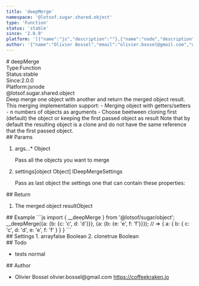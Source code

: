 ```yaml
---
title: 'deepMerge'
namespace: '@lotsof.sugar.shared.object'
type: 'Function'
status: 'stable'
since: '2.0.0'
platform: '[{"name":"js","description":""},{"name":"node","description":""}]'
author: '{"name":"Olivier Bossel","email":"olivier.bossel@gmail.com","url":"https://coffeekraken.io"}'
---
```

<div class="docmap-mdx">
# deepMerge
<div class="_metas">
<div class="_type"><span class="_type-label">Type:</span><span class="_type-value">Function</span></div>
<div class="_status"><span class="_status-label">Status:</span><span class="_status-value -stable">stable</span></div>
<div class="_since"><span class="_since-label">Since:</span><span class="_since-value">2.0.0</span></div>
<div class="_platform"><span class="_platform-label">Platform:</span><span class="_platform-value">js</span><span class="_platform-value">node</span></div>
</div>
<div class="_namespace">@lotsof.sugar.shared.object</div>
<div class="_description">
Deep merge one object with another and return the merged object result. This merging implementation support:
- Merging object with getters/setters
- n numbers of objects as arguments
- Choose beetween cloning first (default) the object or keeping the first passed object as result
Note that by default the resulting object is a clone and do not have the same reference that the first passed object.
</div>
<div class="_params">
## Params
<ol class="_list">
<li class="_item">
<span class="_name">args...<span class="_required">*</span></span><span class="_default"></span> <span class="_type">Object</span>
<p class="_description">Pass all the objects you want to merge</p>
</li>
<li class="_item">
<span class="_name">settings</span><span class="_default">[object Object]</span> <span class="_type">IDeepMergeSettings</span>
<p class="_description">Pass as last object the settings one that can contain these properties:</p>
</li>
</ol>
</div>
<div class="_return">
## Return
<ol class="_list">
<li class="_item">
<span class="_description">The merged object result</span><span class="_default"></span><span class="_type">Object</span>
</li>
</ol>
</div>
<div class="_examples">
## Example
```js
import { __deepMerge } from '@lotsof/sugar/object';
__deepMerge({a: {b: {c: 'c', d: 'd'}}}, {a: {b: {e: 'e', f: 'f'}}});
// => { a: { b: { c: 'c', d: 'd', e: 'e', f: 'f' } } }
```
</div>
<div class="_settings">
## Settings
1. <span class="_name">array</span><span class="_default">false</span> <span class="_type">Boolean</span>
2. <span class="_name">clone</span><span class="_default">true</span> <span class="_type">Boolean</span>
</div>
<div class="_todo">
## Todo
<ul class="_list">
<li class="_item">
<span class="_description">tests</span>
<span class="_priority -normal">normal</span>
</li>
</ul>
</div>
<div class="_author">
## Author
<ul class="_list">
<li class="_item">
<span class="_name">Olivier Bossel</span>
<span class="_email">olivier.bossel@gmail.com</span>
<a href="https://coffeekraken.io" target="_blank" class="_url">https://coffeekraken.io</a>
</li>
</ul>
</div>
</div>